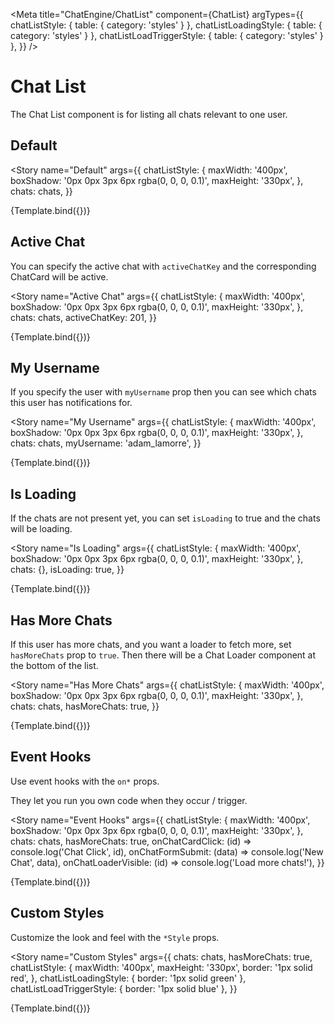 

<Meta
  title="ChatEngine/ChatList"
  component={ChatList}
  argTypes={{
    chatListStyle: { table: { category: 'styles' } },
    chatListLoadingStyle: { table: { category: 'styles' } },
    chatListLoadTriggerStyle: { table: { category: 'styles' } },
  }}
/>


# Chat List

The Chat List component is for listing all chats relevant to one user.

## Default

<Story
  name="Default"
  args={{
    chatListStyle: {
      maxWidth: '400px',
      boxShadow: '0px 0px 3px 6px rgba(0, 0, 0, 0.1)',
      maxHeight: '330px',
    },
    chats: chats,
  }}
>
  {Template.bind({})}
</Story>

<ArgsTable story="Default" />

## Active Chat

You can specify the active chat with `activeChatKey` and the corresponding ChatCard will be active.

<Story
  name="Active Chat"
  args={{
    chatListStyle: {
      maxWidth: '400px',
      boxShadow: '0px 0px 3px 6px rgba(0, 0, 0, 0.1)',
      maxHeight: '330px',
    },
    chats: chats,
    activeChatKey: 201,
  }}
>
  {Template.bind({})}
</Story>

## My Username

If you specify the user with `myUsername` prop then you can see which chats this user has notifications for.

<Story
  name="My Username"
  args={{
    chatListStyle: {
      maxWidth: '400px',
      boxShadow: '0px 0px 3px 6px rgba(0, 0, 0, 0.1)',
      maxHeight: '330px',
    },
    chats: chats,
    myUsername: 'adam_lamorre',
  }}
>
  {Template.bind({})}
</Story>

## Is Loading

If the chats are not present yet, you can set `isLoading` to true and the chats will be loading.

<Story
  name="Is Loading"
  args={{
    chatListStyle: {
      maxWidth: '400px',
      boxShadow: '0px 0px 3px 6px rgba(0, 0, 0, 0.1)',
      maxHeight: '330px',
    },
    chats: {},
    isLoading: true,
  }}
>
  {Template.bind({})}
</Story>

## Has More Chats

If this user has more chats, and you want a loader to fetch more, set `hasMoreChats` prop to `true`. Then there will be a Chat Loader component at the bottom of the list.

<Story
  name="Has More Chats"
  args={{
    chatListStyle: {
      maxWidth: '400px',
      boxShadow: '0px 0px 3px 6px rgba(0, 0, 0, 0.1)',
      maxHeight: '330px',
    },
    chats: chats,
    hasMoreChats: true,
  }}
>
  {Template.bind({})}
</Story>

## Event Hooks

Use event hooks with the `on*` props.

They let you run you own code when they occur / trigger.

<Story
  name="Event Hooks"
  args={{
    chatListStyle: {
      maxWidth: '400px',
      boxShadow: '0px 0px 3px 6px rgba(0, 0, 0, 0.1)',
      maxHeight: '330px',
    },
    chats: chats,
    hasMoreChats: true,
    onChatCardClick: (id) => console.log('Chat Click', id),
    onChatFormSubmit: (data) => console.log('New Chat', data),
    onChatLoaderVisible: (id) => console.log('Load more chats!'),
  }}
>
  {Template.bind({})}
</Story>

## Custom Styles

Customize the look and feel with the `*Style` props.

<Story
  name="Custom Styles"
  args={{
    chats: chats,
    hasMoreChats: true,
    chatListStyle: {
      maxWidth: '400px',
      maxHeight: '330px',
      border: '1px solid red',
    },
    chatListLoadingStyle: { border: '1px solid green' },
    chatListLoadTriggerStyle: { border: '1px solid blue' },
  }}
>
  {Template.bind({})}
</Story>
